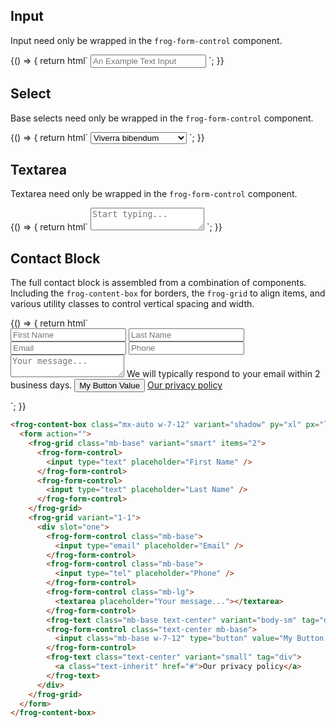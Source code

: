 
<Meta title="Atoms/Form Control" component="frog-content-box" />

## Input

Input need only be wrapped in the `frog-form-control` component.

<Story name="Input">
  {() => {
    return html`
      <frog-content-box class="mx-auto w-7-12" variant="shadow" py="xl" px="lg">
        <frog-form-control>
          <input type="text" placeholder="An Example Text Input" />
        </frog-form-control>
      </frog-content-box>
    `;
  }}
</Story>

## Select

Base selects need only be wrapped in the `frog-form-control` component.

<Story name="Select">
  {() => {
    return html`
      <frog-content-box class="mx-auto w-7-12" variant="shadow" py="xl" px="lg">
        <frog-form-control>
          <select>
            <option>Viverra bibendum</option>
            <option>Lectus</option>
            <option>Nostra sapien lobortis</option>
            <option>Rhoncus pellentesque</option>
            <option>Pulvinar</option>
          </select>
        </frog-form-control>
      </frog-content-box>
    `;
  }}
</Story>

## Textarea

Textarea need only be wrapped in the `frog-form-control` component.

<Story name="Textarea">
  {() => {
    return html`
      <frog-content-box class="mx-auto w-7-12" variant="shadow" py="xl" px="lg">
        <frog-form-control>
          <textarea placeholder="Start typing..."></textarea>
        </frog-form-control>
      </frog-content-box>
    `;
  }}
</Story>

## Contact Block

The full contact block is assembled from a combination of components. Including the `frog-content-box` for borders, the
`frog-grid` to align items, and various utility classes to control vertical spacing and width.

<Story name="Contact Block">
  {() => {
    return html`
      <frog-content-box class="mx-auto w-7-12" variant="shadow" py="xl" px="lg">
        <form action="">
          <frog-grid class="mb-base" variant="smart" items="2">
            <frog-form-control>
              <input required type="text" placeholder="First Name" />
            </frog-form-control>
            <frog-form-control>
              <input required type="text" placeholder="Last Name" />
            </frog-form-control>
          </frog-grid>
          <frog-grid variant="1-1">
            <div slot="one">
              <frog-form-control class="mb-base">
                <input required type="email" placeholder="Email" />
              </frog-form-control>
              <frog-form-control class="mb-base">
                <input required type="tel" placeholder="Phone" />
              </frog-form-control>
              <frog-form-control class="mb-lg">
                <textarea required placeholder="Your message..."></textarea>
              </frog-form-control>
              <frog-text class="mb-base text-center" variant="body-sm" tag="div"> We will typically respond to your email within 2 business days. </frog-text>
              <frog-form-control class="text-center mb-base">
                <input class="mb-base w-7-12" type="button" value="My Button Value" />
              </frog-form-control>
              <frog-text class="text-center" variant="small" tag="div">
                <a class="text-inherit" href="#">Our privacy policy</a>
              </frog-text>
            </div>
          </frog-grid>
        </form>
      </frog-content-box>
    `;
  }}
</Story>

```html
<frog-content-box class="mx-auto w-7-12" variant="shadow" py="xl" px="lg">
  <form action="">
    <frog-grid class="mb-base" variant="smart" items="2">
      <frog-form-control>
        <input type="text" placeholder="First Name" />
      </frog-form-control>
      <frog-form-control>
        <input type="text" placeholder="Last Name" />
      </frog-form-control>
    </frog-grid>
    <frog-grid variant="1-1">
      <div slot="one">
        <frog-form-control class="mb-base">
          <input type="email" placeholder="Email" />
        </frog-form-control>
        <frog-form-control class="mb-base">
          <input type="tel" placeholder="Phone" />
        </frog-form-control>
        <frog-form-control class="mb-lg">
          <textarea placeholder="Your message..."></textarea>
        </frog-form-control>
        <frog-text class="mb-base text-center" variant="body-sm" tag="div"> We will typically respond to your email within 2 business days. </frog-text>
        <frog-form-control class="text-center mb-base">
          <input class="mb-base w-7-12" type="button" value="My Button Value" />
        </frog-form-control>
        <frog-text class="text-center" variant="small" tag="div">
          <a class="text-inherit" href="#">Our privacy policy</a>
        </frog-text>
      </div>
    </frog-grid>
  </form>
</frog-content-box>
```
